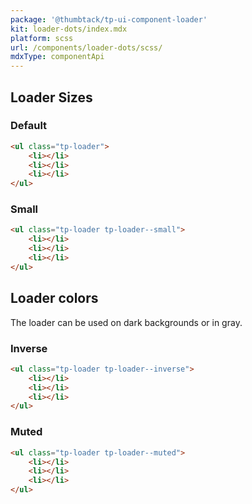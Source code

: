 ```yaml
---
package: '@thumbtack/tp-ui-component-loader'
kit: loader-dots/index.mdx
platform: scss
url: /components/loader-dots/scss/
mdxType: componentApi
---
```



## Loader Sizes

### Default

```html
<ul class="tp-loader">
    <li></li>
    <li></li>
    <li></li>
</ul>
```

### Small

```html
<ul class="tp-loader tp-loader--small">
    <li></li>
    <li></li>
    <li></li>
</ul>
```

## Loader colors

The loader can be used on dark backgrounds or in gray.

### Inverse

```html theme=dark
<ul class="tp-loader tp-loader--inverse">
    <li></li>
    <li></li>
    <li></li>
</ul>
```

### Muted

```html
<ul class="tp-loader tp-loader--muted">
    <li></li>
    <li></li>
    <li></li>
</ul>
```
